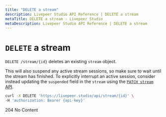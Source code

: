 ```yaml
---
title: "DELETE a stream"
description: Livepeer Studio API Reference | DELETE a stream
metaTitle: DELETE a stream - Livepeer Studio
metaDescription: Livepeer Studio API Reference | DELETE a stream
---
```


# `DELETE` a stream

`DELETE /stream/{id}` deletes an existing `stream` object.

This will also suspend any active stream sessions, so make sure to wait until
the stream has finished. To explicitly interrupt an active session, consider
instead updating the `suspended` field in the `stream` using the
[`PATCH stream` API](/docs/api-reference/stream/update-stream).

```bash
curl -X DELETE 'https://livepeer.studio/api/stream/{id}' \
-H 'authorization: Bearer {api-key}'
```

204 No Content
